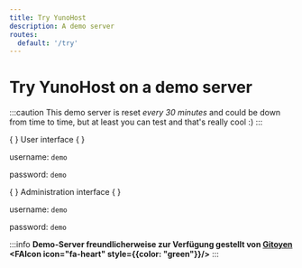 ```yaml
---
title: Try YunoHost
description: A demo server
routes:
  default: '/try'
---
```



# Try YunoHost on a demo server

:::caution
This demo server is reset *every 30 minutes* and could be down from time to time, but at least you can test and that's really cool :)
:::

<div style={{display: "flex"}} >
<YunoHostDocsCard>
  <YunoHostDocsCardHeading url="https://demo.yunohost.org/?target=_blank&classes=btn,btn-lg,btn-success" color="#30ae40"> {
  } <FAIcon icon='fa-user'/> User interface {
  } </YunoHostDocsCardHeading>

  username: `demo`

  password: `demo`
</YunoHostDocsCard>

<YunoHostDocsCard>
  <YunoHostDocsCardHeading url="https://demo.yunohost.org/yunohost/admin/?target=_blank&classes=btn,btn-lg,btn-primary" color="#1267da"> {
  } <FAIcon icon='fa-cog'/> Administration interface {
  } </YunoHostDocsCardHeading>

  username: `demo`

  password: `demo`

</YunoHostDocsCard>
</div>

:::info
**Demo-Server freundlicherweise zur Verfügung gestellt von [Gitoyen](https://www.gitoyen.net?target=_blank) <FAIcon icon="fa-heart" style={{color: "green"}}/>**
:::
